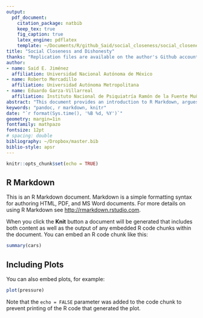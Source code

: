 ```yaml
---
output: 
  pdf_document:
    citation_package: natbib
    keep_tex: true
    fig_caption: true
    latex_engine: pdflatex
    template: ~/Documents/R/github_Said/social_closeness/social_closeness_dishonesty_files/svm-latex-ms.tex
title: "Social Closeness and Dishonesty"
thanks: "Replication files are available on the author's Github account..."
author:
- name: Said E. Jiménez
  affiliation: Universidad Nacional Autónoma de México
- name: Roberto Mercadillo
  affiliation: Universidad Autónoma Metropolitana
- name: Eduardo Garza-Villarreal
  affiliation: Instituto Nacional de Psiquiatría Ramón de la Fuente Muñiz
abstract: "This document provides an introduction to R Markdown, argues for its..."
keywords: "pandoc, r markdown, knitr"
date: "`r format(Sys.time(), '%B %d, %Y')`"
geometry: margin=1in
fontfamily: mathpazo
fontsize: 12pt
# spacing: double
bibliography: ~/Dropbox/master.bib
biblio-style: apsr
---
```



```r
knitr::opts_chunk$set(echo = TRUE)
```

## R Markdown

This is an R Markdown document. Markdown is a simple formatting syntax for authoring HTML, PDF, and MS Word documents. For more details on using R Markdown see <http://rmarkdown.rstudio.com>.

When you click the **Knit** button a document will be generated that includes both content as well as the output of any embedded R code chunks within the document. You can embed an R code chunk like this:

```r
summary(cars)
```

## Including Plots

You can also embed plots, for example:

```r
plot(pressure)
```

Note that the `echo = FALSE` parameter was added to the code chunk to prevent printing of the R code that generated the plot.
